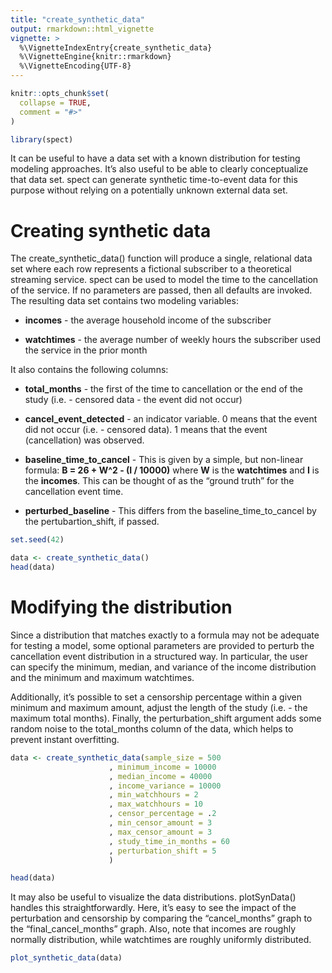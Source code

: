 ```yaml
---
title: "create_synthetic_data"
output: rmarkdown::html_vignette
vignette: >
  %\VignetteIndexEntry{create_synthetic_data}
  %\VignetteEngine{knitr::rmarkdown}
  %\VignetteEncoding{UTF-8}
---
```


```r
knitr::opts_chunk$set(
  collapse = TRUE,
  comment = "#>"
)
```

```r
library(spect)
```

It can be useful to have a data set with a known distribution for testing modeling approaches. It's also useful to be able to clearly conceptualize that data set. spect can generate synthetic time-to-event data for this purpose without relying on a potentially unknown external data set.

# Creating synthetic data

The create_synthetic_data() function will produce a single, relational data set where each row represents a fictional subscriber to a theoretical streaming service. spect can be used to model the time to the cancellation of the service. If no parameters are passed, then all defaults are invoked. The resulting data set contains two modeling variables:

-   **incomes** - the average household income of the subscriber

-   **watchtimes** - the average number of weekly hours the subscriber used the service in the prior month

It also contains the following columns:

-   **total_months** - the first of the time to cancellation or the end of the study (i.e. - censored data - the event did not occur)

-   **cancel_event_detected** - an indicator variable. 0 means that the event did not occur (i.e. - censored data). 1 means that the event (cancellation) was observed.

-   **baseline_time_to_cancel** - This is given by a simple, but non-linear formula: **B = 26 + W\^2 - (I / 10000)** where **W** is the **watchtimes** and **I** is the **incomes**. This can be thought of as the "ground truth" for the cancellation event time.

-   **perturbed_baseline** - This differs from the baseline_time_to_cancel by the pertubartion_shift, if passed.

```r

set.seed(42)

data <- create_synthetic_data()
head(data)

```

# Modifying the distribution

Since a distribution that matches exactly to a formula may not be adequate for testing a model, some optional parameters are provided to perturb the cancellation event distribution in a structured way. In particular, the user can specify the minimum, median, and variance of the income distribution and the minimum and maximum watchtimes.

Additionally, it's possible to set a censorship percentage within a given minimum and maximum amount, adjust the length of the study (i.e. - the maximum total months). Finally, the perturbation_shift argument adds some random noise to the total_months column of the data, which helps to prevent instant overfitting.

```r

data <- create_synthetic_data(sample_size = 500
                      , minimum_income = 10000
                      , median_income = 40000
                      , income_variance = 10000
                      , min_watchhours = 2
                      , max_watchhours = 10
                      , censor_percentage = .2
                      , min_censor_amount = 3
                      , max_censor_amount = 3
                      , study_time_in_months = 60
                      , perturbation_shift = 5
                      )

head(data)
```

It may also be useful to visualize the data distributions. plotSynData() handles this straightforwardly. Here, it's easy to see the impact of the perturbation and censorship by comparing the "cancel_months" graph to the "final_cancel_months" graph. Also, note that incomes are roughly normally distribution, while watchtimes are roughly uniformly distributed.

```r
plot_synthetic_data(data)
```
